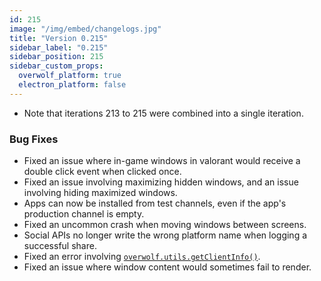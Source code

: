 ```yaml
---
id: 215
image: "/img/embed/changelogs.jpg"
title: "Version 0.215"
sidebar_label: "0.215"
sidebar_position: 215
sidebar_custom_props:
  overwolf_platform: true
  electron_platform: false
---
```


* Note that iterations 213 to 215 were combined into a single iteration.

### Bug Fixes
- Fixed an issue where in-game windows in valorant would receive a double click event when clicked once.
- Fixed an issue involving maximizing hidden windows, and an issue involving hiding maximized windows.
- Apps can now be installed from test channels, even if the app's production channel is empty.
- Fixed an uncommon crash when moving windows between screens.
- Social APIs no longer write the wrong platform name when logging a successful share.
- Fixed an error involving [`overwolf.utils.getClientInfo()`](/api/utils#getclientinfocallback).
- Fixed an issue where window content would sometimes fail to render.